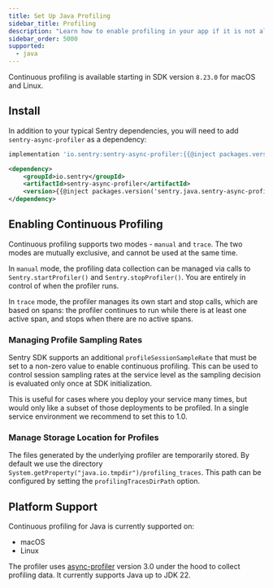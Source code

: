 ```yaml
---
title: Set Up Java Profiling
sidebar_title: Profiling
description: "Learn how to enable profiling in your app if it is not already set up."
sidebar_order: 5000
supported:
  - java
---
```


<PlatformContent includePath="profiling/index/preface" />
<PlatformContent includePath="profiling/index/why-profiling" />

<Alert>

Continuous profiling is available starting in SDK version `8.23.0` for macOS and Linux.

</Alert>

## Install

In addition to your typical Sentry dependencies, you will need to add `sentry-async-profiler` as a dependency:

```groovy {tabTitle:Gradle}
implementation 'io.sentry:sentry-async-profiler:{{@inject packages.version('sentry.java.sentry-async-profiler', '8.23.0') }}'
```
```xml {tabTitle:Maven}
<dependency>
    <groupId>io.sentry</groupId>
    <artifactId>sentry-async-profiler</artifactId>
    <version>{{@inject packages.version('sentry.java.sentry-async-profiler', '8.23.0') }}</version>
</dependency>
```

## Enabling Continuous Profiling

Continuous profiling supports two modes - `manual` and `trace`. The two modes are mutually exclusive, and cannot be used at the same time.

In `manual` mode, the profiling data collection can be managed via calls to `Sentry.startProfiler()` and `Sentry.stopProfiler()`. You are entirely in control of when the profiler runs.

In `trace` mode, the profiler manages its own start and stop calls, which are based on spans: the profiler continues to run while there is at least one active span, and stops when there are no active spans.

<PlatformContent includePath="profiling/automatic-instrumentation-setup" />

### Managing Profile Sampling Rates

Sentry SDK supports an additional `profileSessionSampleRate` that must be set to a non-zero value to enable continuous profiling. This can be used to control session sampling rates at the service level as the sampling decision is evaluated only once at SDK initialization.

This is useful for cases where you deploy your service many times, but would only like a subset of those deployments to be profiled. In a single service environment we recommend to set this to 1.0.

### Manage Storage Location for Profiles
The files generated by the underlying profiler are temporarily stored. By default we use the directory `System.getProperty("java.io.tmpdir")/profiling_traces`. This path can be configured by setting the `profilingTracesDirPath` option.

## Platform Support

Continuous profiling for Java is currently supported on:

- macOS
- Linux

The profiler uses [async-profiler](https://github.com/async-profiler/async-profiler) version 3.0 under the hood to collect profiling data. It currently supports Java up to JDK 22.
